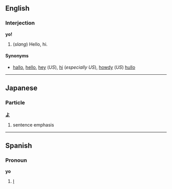 ==English==
===Interjection===
'''yo!'''

#(''slang'') Hello, hi.

====Synonyms====
*[[hallo]], [[hello]], [[hey]] (''US''), [[hi]] (''especially US''), [[howdy]] (''US'') [[hullo]]

----
==Japanese==
===Particle===
'''[[よ]]'''
#sentence emphasis

----

==Spanish==
===Pronoun===
'''yo'''

#[[I]]